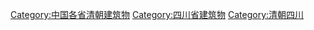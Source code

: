 [[Category:中国各省清朝建筑物|Category:中国各省清朝建筑物]]
[[Category:四川省建筑物|Category:四川省建筑物]]
[[Category:清朝四川|Category:清朝四川]]